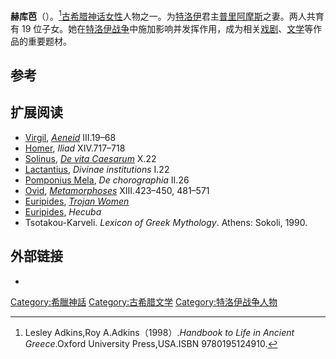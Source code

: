 {{copy edit|time=2013-10-16T05:35:25+00:00}}
{{expand|time=2013-10-16T05:35:25+00:00}}
{{Infobox deity|type=Greek
| image = Hecuba002.jpg
| caption =赫库芭像
| name = 赫库芭
| consort =[[普里阿摩斯|普里阿摩斯]]
}}
'''赫库芭'''（{{lang-en|Hecuba}}）。<ref>Lesley Adkins,Roy A.Adkins（1998）.''Handbook to Life in Ancient Greece''.Oxford University Press,USA.ISBN 9780195124910.</ref>[[古希腊神话|古希腊神话]][[女性|女性]]人物之一。为[[特洛伊|特洛伊]]君主[[普里阿摩斯|普里阿摩斯]]之妻。两人共育有 19 位子女。她在[[特洛伊战争|特洛伊战争]]中施加影响并发挥作用，成为相关[[戏剧|戏剧]]、[[文学|文学]]等作品的重要题材。

== 参考 ==
{{reflist}}

== 扩展阅读 ==
*[[Virgil|Virgil]], ''[[Aeneid|Aeneid]]'' III.19–68
*[[Homer|Homer]], ''Iliad'' XIV.717–718
*[[Solinus|Solinus]], ''[[De_vita_Caesarum|De vita Caesarum]]'' X.22
*[[Lactantius|Lactantius]], ''Divinae institutions'' I.22
*[[Pomponius_Mela|Pomponius Mela]], ''De chorographia'' II.26
*[[Ovid|Ovid]], ''[[Metamorphoses|Metamorphoses]]'' XIII.423–450, 481–571
*[[Euripides|Euripides]], ''[[Trojan_Women|Trojan Women]]''
*[[Euripides|Euripides]], ''Hecuba''
*Tsotakou-Karveli. ''Lexicon of Greek Mythology''. Athens: Sokoli, 1990.

==外部链接==
{{commons category|赫库芭}}
* {{Cite Americana|wstitle=赫库芭 |short=x}}

{{Characters in the Iliad}}
{{Authority control}}

[[Category:希臘神話|Category:希臘神話]]
[[Category:古希腊文学|Category:古希腊文学]]
[[Category:特洛伊战争人物|Category:特洛伊战争人物]]